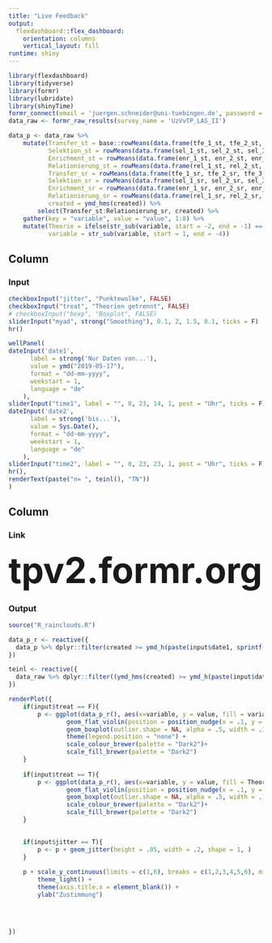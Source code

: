 ```yaml
---
title: "Live Feedback"
output: 
  flexdashboard::flex_dashboard:
    orientation: columns
    vertical_layout: fill
runtime: shiny
---
```


```r
library(flexdashboard)
library(tidyverse)
library(formr)
library(lubridate)
library(shinyTime)
formr_connect(email = 'juergen.schneider@uni-tuebingen.de', password = '123secure' )    # PASSWORD ONLY TEMPORARY
data_raw <- formr_raw_results(survey_name = 'UzVvTP_LAS_II')

data_p <- data_raw %>%
    mutate(Transfer_st = base::rowMeans(data.frame(tfe_1_st, tfe_2_st, tfe_3_st, tfe_4_st, tfe_5_st), na.rm = T),
           Selektion_st = rowMeans(data.frame(sel_1_st, sel_2_st, sel_3_st, sel_4_st, sel_5_st), na.rm = T),
           Enrichment_st = rowMeans(data.frame(enr_1_st, enr_2_st, enr_3_st, enr_4_st, enr_5_st), na.rm = T),
           Relationierung_st = rowMeans(data.frame(rel_1_st, rel_2_st, rel_3_st, rel_4_st), na.rm = T),
           Transfer_sr = rowMeans(data.frame(tfe_1_sr, tfe_2_sr, tfe_3_sr, tfe_4_sr, tfe_5_sr), na.rm = T),
           Selektion_sr = rowMeans(data.frame(sel_1_sr, sel_2_sr, sel_3_sr, sel_4_sr, sel_5_sr), na.rm = T),
           Enrichment_sr = rowMeans(data.frame(enr_1_sr, enr_2_sr, enr_3_sr, enr_4_sr, enr_5_sr), na.rm = T),
           Relationierung_sr = rowMeans(data.frame(rel_1_sr, rel_2_sr, rel_3_sr, rel_4_sr), na.rm = T),
           created = ymd_hms(created)) %>%
        select(Transfer_st:Relationierung_sr, created) %>%
    gather(key = "variable", value = "value", 1:8) %>%
    mutate(Theorie = ifelse(str_sub(variable, start = -2, end = -1) == "st", "CTML", "STP"),
           variable = str_sub(variable, start = 1, end = -4))
```

Column {.sidebar}
-----------------------------------------------------------------------

### Input

```r
checkboxInput("jitter", "Punktewolke", FALSE)
checkboxInput("treat", "Theorien getrennt", FALSE)
# checkboxInput("boxp", "Boxplot", FALSE)
sliderInput("myad", strong("Smoothing"), 0.1, 2, 1.5, 0.1, ticks = F)
hr()

wellPanel(
dateInput('date1',
      label = strong('Nur Daten von...'),
      value = ymd("2019-05-17"),
      format = "dd-mm-yyyy",
      weekstart = 1,
      language = "de"
    ),
sliderInput("time1", label = "", 0, 23, 14, 1, post = "Uhr", ticks = F),
dateInput('date2',
      label = strong('bis...'),
      value = Sys.Date(),
      format = "dd-mm-yyyy",
      weekstart = 1,
      language = "de"
    ),
sliderInput("time2", label = "", 0, 23, 23, 1, post = "Uhr", ticks = F),
hr(),
renderText(paste("n= ", teinl(), "TN"))
)

```

Column {.tabset}
-----------------------------------------------------------------------

### Link

<span style="font-size:5em; font-weight:bold">tpv2.formr.org</span>

### Output

```r

source("R_rainclouds.R")

data_p_r <- reactive({
  data_p %>% dplyr::filter(created >= ymd_h(paste(input$date1, sprintf("%02d", input$time1))) & created <= ymd_h(paste(input$date2, sprintf("%02d", input$time2))))
})

teinl <- reactive({
  data_raw %>% dplyr::filter((ymd_hms(created) >= ymd_h(paste(input$date1, sprintf("%02d", input$time1))) & ymd_hms(created) <= ymd_h(paste(input$date2, sprintf("%02d", input$time2)))) & !is.na(lehramt)) %>% nrow() # Zeit ist noch um 2h nach vorne verschoben??
})

renderPlot({
    if(input$treat == F){
        p <- ggplot(data_p_r(), aes(x=variable, y = value, fill = variable)) +
                geom_flat_violin(position = position_nudge(x = .1, y = 0), adjust = input$myad, trim = FALSE, alpha = .5, colour = NA) + 
                geom_boxplot(outlier.shape = NA, alpha = .5, width = .1, colour = "black")+
                theme(legend.position = "none") +
                scale_colour_brewer(palette = "Dark2")+
                scale_fill_brewer(palette = "Dark2")
    }
    
    if(input$treat == T){
        p <- ggplot(data_p_r(), aes(x=variable, y = value, fill = Theorie)) +
                geom_flat_violin(position = position_nudge(x = .1, y = 0), adjust = input$myad, trim = FALSE, alpha = .5, colour = NA) + 
                geom_boxplot(outlier.shape = NA, alpha = .5, width = .1, colour = "black") +
                scale_colour_brewer(palette = "Dark2")+
                scale_fill_brewer(palette = "Dark2")
    }
    

    if(input$jitter == T){
        p <- p + geom_jitter(height = .05, width = .2, shape = 1, )
    }
    
    p + scale_y_continuous(limits = c(1,6), breaks = c(1,2,3,4,5,6), minor_breaks = NULL) + 
        theme_light() + 
        theme(axis.title.x = element_blank()) +
        ylab("Zustimmung")
    
    
    

})
```